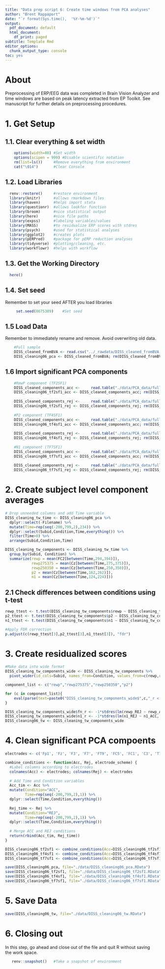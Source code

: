```yaml
---
title: "Data prep script 6: Create time windows from PCA analyses"
author: "Brent Rappaport"
date: "`r format(Sys.time(),  '%Y-%m-%d')`"
output:
  pdf_document: default
  html_document:
    df_print: paged
subtitle: Template Rmd
editor_options:
  chunk_output_type: console
toc: yes
---
```


# About
Preprocessing of ERP/EEG data was completed in Brain Vision Analyzer and time windows are based on peak latency extracted from EP Toolkit. See manuscript for further details on preprocessing procedures.

# 1. Get Setup
## 1.1. Clear everything & set width
```r
    options(width=80) #Set width
    options(scipen = 999) #Disable scientific notation
    rm(list=ls())     #Remove everything from environment
    cat("\014")       #Clear Console
```

## 1.2. Load Libraries
```r
  renv::restore()     #restore environment
  library(knitr)      #allows rmarkdown files
  library(haven)      #helps import stata
  library(questionr)  #allows lookfor function
  library(broom)      #nice statistical output
  library(here)       #nice file paths
  library(expss)      #labeling variables/values
  library(MASS)       #to residualize ERP scores with stdres
  library(psych)      #used for statistical analyses
  library(ggplot2)    #creates plots
  library(pERPred)    #package for pERP reduction analyses
  library(tidyverse)  #plotting/cleaning, etc.
  library(workflowr)  #helps with workflow
```

## 1.3. Get the Working Directory
```r
  here()
```

## 1.4. Set seed
   Remember to set your seed AFTER you load libraries
```r
     set.seed(8675309)    #Set seed
```

## 1.5 Load Data
Remember to immediately rename and remove. Avoid overwriting old data.
```r
    #Full sample
    DISS_cleaned_fromBVA <- read.csv("../_rawdata/DISS_cleaned_fromBVA.csv")
    DISS_cleaning06_pca <- DISS_cleaned_fromBVA; rm(DISS_cleaned_fromBVA)
```

## 1.6 Import significant PCA components
```r
    #RewP component (TF2SF1)
    DISS_cleaned_components_acc <-     read.table("./data/PCA_data/full_corrected_USETHIS/For_BVA/DISS_data_pca.txt_grand average______ACC__TF02SF1.txt", header=FALSE)
    DISS_cleaning06_tf2sf1_acc <- DISS_cleaned_components_acc; rm(DISS_cleaned_components_acc)
    
    DISS_cleaned_components_rej <-     read.table("./data/PCA_data/full_corrected_USETHIS/For_BVA/DISS_data_pca.txt_grand average______REJ__TF02SF1.txt", header=FALSE)
    DISS_cleaning06_tf2sf1_rej <- DISS_cleaned_components_rej; rm(DISS_cleaned_components_rej)
    
    #P2 component (TF4SF1)
    DISS_cleaned_components_acc <-     read.table("./data/PCA_data/full_corrected_USETHIS/For_BVA/DISS_data_pca.txt_grand average______ACC__TF04SF1.txt", header=FALSE)
    DISS_cleaning06_tf4sf1_acc <- DISS_cleaned_components_acc; rm(DISS_cleaned_components_acc)
    
    DISS_cleaned_components_rej <-     read.table("./data/PCA_data/full_corrected_USETHIS/For_BVA/DISS_data_pca.txt_grand average______REJ__TF04SF1.txt", header=FALSE)
    DISS_cleaning06_tf4sf1_rej <- DISS_cleaned_components_rej; rm(DISS_cleaned_components_rej)
    
    #N1 component (TF7SF1)
    DISS_cleaned_components_acc <-     read.table("./data/PCA_data/full_corrected_USETHIS/For_BVA/DISS_data_pca.txt_grand average______ACC__TF07SF1.txt", header=FALSE)
    DISS_cleaning06_tf7sf1_acc <- DISS_cleaned_components_acc; rm(DISS_cleaned_components_acc)
    
    DISS_cleaned_components_rej <-     read.table("./data/PCA_data/full_corrected_USETHIS/For_BVA/DISS_data_pca.txt_grand average______REJ__TF07SF1.txt", header=FALSE)
    DISS_cleaning06_tf7sf1_rej <- DISS_cleaned_components_rej; rm(DISS_cleaned_components_rej)
```

# 2. Create subject level component averages
```r
# Drop unneeded columns and add Time variable
DISS_cleaning_tw_time <- DISS_cleaning06_pca %>%
  dplyr::select(-Filename) %>%
  mutate(Time=rep(seq(-200,799,2),234)) %>%
  dplyr::select(Subid,Condition,Time,everything()) %>%
  filter(Time>0) %>%
  arrange(Subid,Condition,Time)

DISS_cleaning_tw_components <- DISS_cleaning_tw_time %>%
  group_by(Subid, Condition) %>%
  summarize(rewp = mean(FC2[between(Time,294,394)]),
            rewp275375 = mean(Cz[between(Time,275,375)]),
            rewp250350 = mean(Cz[between(Time,250,350)]),
            p2 = mean(Cz[between(Time,162,262)]),
            n1 = mean(Cz[between(Time,124,224)]))
```

## 2.1 Check differences between conditions using t-test
```r
rewp_ttest <- t.test(DISS_cleaning_tw_components$rewp ~ DISS_cleaning_tw_components$Condition, paired=TRUE)[1:3]
p2_ttest <- t.test(DISS_cleaning_tw_components$p2 ~ DISS_cleaning_tw_components$Condition, paired=TRUE)[1:3]
n1_ttest <- t.test(DISS_cleaning_tw_components$n1 ~ DISS_cleaning_tw_components$Condition, paired=TRUE)[1:3]

#Apply FDR correction
p.adjust(c(rewp_ttest[3],p2_ttest[3],n1_ttest[3]), "fdr")
```

# 3. Create residualized scores
```r
#Make data into wide format
DISS_cleaning_tw_components_wide <- DISS_cleaning_tw_components %>%
  pivot_wider(id_cols=Subid, names_from=Condition, values_from=c(rewp,rewp275375,rewp250350,p2,n1))

component_list <- c("rewp","rewp275375","rewp250350","p2")

for (c in component_list){ 
    eval(parse(text=paste0("DISS_cleaning_tw_components_wide$",c,"_r <- stdres(lm(",c,"_ACC ~ ",c,"_REJ, DISS_cleaning_tw_components_wide, na.action=na.exclude))"))) 
}

DISS_cleaning_tw_components_wide$fn_r <- -1*stdres(lm(rewp_REJ ~ rewp_ACC, DISS_cleaning_tw_components_wide, na.action=na.exclude))
DISS_cleaning_tw_components_wide$n1_r <- -1*stdres(lm(n1_REJ ~ n1_ACC, DISS_cleaning_tw_components_wide, na.action=na.exclude))
DISS_cleaning06_tw <- DISS_cleaning_tw_components_wide
```

# 4. Clean significant PCA compoents
```r
electrodes <- c('Fp1', 'Fz', 'F3', 'F7', 'FT9', 'FC5', 'FC1', 'C3', 'T7', 'TP9', 'CP5','CP1', 'Pz', 'P3', 'P7', 'O1', 'Oz', 'O2', 'P4', 'P8', 'TP10', 'CP6', 'CP2', 'C4', 'T8', 'FT10', 'FC6', 'FC2', 'F4', 'F8', 'Fp2', 'Cz')

combine_conditions <- function(Acc, Rej, electrode_scheme) {
  #Label columns according to electrodes
  colnames(Acc) <- electrodes; colnames(Rej) <- electrodes
  
  # Add Time and Condition variables
  Acc_tim <- Acc %>%
  mutate(Condition="ACC",
         Time=rep(seq(-200,799,2),1)) %>%
  dplyr::select(Time,Condition,everything())
  
  Rej_time <- Rej %>%
  mutate(Condition="REJ",
         Time=rep(seq(-200,799,2),1)) %>%
  dplyr::select(Time,Condition,everything())
  
  # Merge ACC and REJ conditions
  return(rbind(Acc_tim, Rej_time))
}

DISS_cleaning06_tf2sf1 <- combine_conditions(Acc=DISS_cleaning06_tf2sf1_acc, Rej=DISS_cleaning06_tf2sf1_rej, electrode_scheme=electrodes)
DISS_cleaning06_tf4sf1 <- combine_conditions(Acc=DISS_cleaning06_tf4sf1_acc, Rej=DISS_cleaning06_tf4sf1_rej, electrode_scheme=electrodes)
DISS_cleaning06_tf7sf1 <- combine_conditions(Acc=DISS_cleaning06_tf7sf1_acc, Rej=DISS_cleaning06_tf7sf1_rej, electrode_scheme=electrodes)
```

```r
save(DISS_cleaning06_pca, file="./data/DISS_cleaning06_pca.RData")
save(DISS_cleaning06_tf2sf1, file="./data/DISS_cleaning06_tf2sf1.RData")
save(DISS_cleaning06_tf4sf1, file="./data/DISS_cleaning06_tf4sf1.RData")
save(DISS_cleaning06_tf7sf1, file="./data/DISS_cleaning06_tf7sf1.RData")
```

# 5. Save Data
```r
save(DISS_cleaning06_tw, file="./data/DISS_cleaning06_tw.RData")
```

# 6. Closing out
  In this step, go ahead and close out of the file and quit R without saving  
  the work space.
```r
   renv::snapshot()   #Take a snapshot of environment
```


